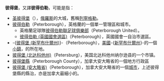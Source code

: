 '''彼得堡'''，又譯'''彼得伯勒'''，可能是指：

*[[圣彼得堡|圣彼得堡]]（{{lang|ru|Санкт-Петербург}}），[[俄羅斯|俄羅斯]]的大城，舊稱[[列寧格勒|列寧格勒]]。
*[[彼得伯勒|彼得伯勒]]（Peterborough），英格蘭的一個單一管理區和城市。
**英格蘭足球隊[[彼得伯勒聯足球俱樂部|彼得伯勒聯足球俱樂部]]（Peterborough United）。
**[[彼得伯勒_(英國國會選區)|彼得伯勒 (英國國會選區)]]（Peterborough），英國國會一自治市選區。
*-{[[彼得堡_(新罕布什爾州)|彼得堡 (新罕布什爾州)]]}-（Peterborough），[[美國|美國]]-{[[新罕布什爾州|新罕布什爾州]]}-的一個[[小鎮|小鎮]]，{{tsl|en|MacDowell Colony|麥克道威爾文藝營}}的所在地。
*[[彼得堡_(北达科他州)|彼得堡 (北达科他州)]]（Petersburg），美国北达科他州纳尔逊县的一个市镇。
*[[彼得堡縣|彼得堡縣]]（Peterborough County），加拿大安大略省的一個地方行政區
*[[彼得堡_(安大略省)|彼得堡 (安大略省)]]（Peterborough），加拿大安大略省的一個[[城市|城市]]，上述彼得堡縣的縣治，亦是加拿大最細小的{{tsl|en|Census metropolitan area|人口普查都會區}}。

{{disambig|P|Cat=三字译名消歧义}}